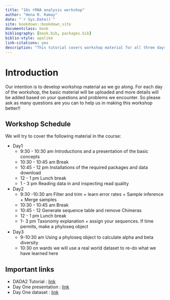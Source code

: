 ```yaml
--- 
title: "16s rRNA analysis workshop"
author: "Hena R. Ramay"
date: "`r Sys.Date()`"
site: bookdown::bookdown_site
documentclass: book
bibliography: [book.bib, packages.bib]
biblio-style: apalike
link-citations: yes
description: "This tutorial covers workshop material for all three days"
---
```


# Introduction

Our intention is to develop workshop material as we go along. For each day of the workshop, the basic material will be uploaded and more details will be added based on your questions and problems we encounter. So please ask as many questions are you can to help us in making this workshop better!!

## Workshop Schedule

We will try to cover the following material in the course:

- Day1
  - 9:30 - 10:30 am Introductions and a presentation of the basic concepts
  - 10:30 - 10:45 am Break 
  - 10:45 - 12 pm Installations of the required packages and data download
  - 12 -  1 pm Lunch break
  - 1 - 3 pm Reading data in and inspecting read quality

- Day2
  - 9:30 -10:30 am Filter and trim + learn error rates + Sample inference + Merge samples
  - 10:30 - 10:45 am Break
  - 10:45 - 12 Generate sequence table and remove Chimeras
  - 12 -  1 pm Lunch break 
  - 1- 3 pm  Taxonomy explanation + assign your sequences. If time permits, make a phyloseq object
  
- Day3
  - 9-10:30 am Using a phyloseq object to calculate alpha and beta diversity
  - 10:30 on wards we will use a real world dataset to re-do what we have learned here 
  
  
## Important links
  
- DADA2 Tutorial :  [link](http://benjjneb.github.io/dada2/tutorial.html) 
- Day One presentation : [link](microbiomeworkshop.ppf)
- Day One dataset : [link](MiSeqSOPData.zip)